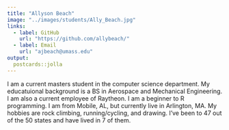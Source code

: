 ```yaml
---
title: "Allyson Beach"
image: "../images/students/Ally_Beach.jpg"
links:
  - label: GitHub
    url: "https://github.com/allybeach/"
  - label: Email
    url: "ajbeach@umass.edu"
output:
  postcards::jolla
---
```


I am a current masters student in the computer science department. My educatuional background is a BS in Aerospace and Mechanical Engineering. I am also a current employee of Raytheon. I am a beginner to R programming. I am from Mobile, AL, but currently live in Arlington, MA. My hobbies are rock climbing, running/cycling, and drawing. I’ve been to 47 out of the 50 states and have lived in 7 of them. 
